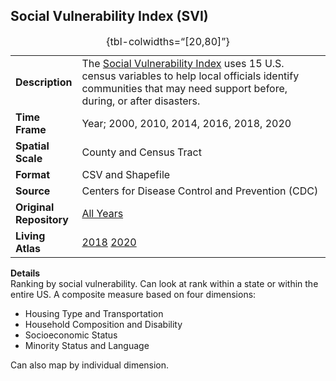 ## Social Vulnerability Index (SVI)

|                         |                                                                                                                                                                                                                                |
|--------------|----------------------------------------------------------|
| **Description**         | The [Social Vulnerability Index](https://www.atsdr.cdc.gov/placeandhealth/svi/index.html) uses 15 U.S. census variables to help local officials identify communities that may need support before, during, or after disasters. |
| **Time Frame**          | Year; 2000, 2010, 2014, 2016, 2018, 2020                                                                                                                                                                                       |
| **Spatial Scale**       | County and Census Tract                                                                                                                                                                                                        |
| **Format**              | CSV and Shapefile                                                                                                                                                                                                              |
| **Source**              | Centers for Disease Control and Prevention (CDC)                                                                                                                                                                               |
| **Original Repository** | [All Years](https://www.atsdr.cdc.gov/placeandhealth/svi/data_documentation_download.html)                                                                                                                                     |
| **Living Atlas**        | [2018](https://www.arcgis.com/home/item.html?id=cbd68d9887574a10bc89ea4efe2b8087) [2020](https://www.arcgis.com/home/item.html?id=05709059044243ae9b42f469f0e06642)                                                            |

: {tbl-colwidths="\[20,80\]"}

**Details**\
Ranking by social vulnerability. Can look at rank within a state or within the entire US. A composite measure based on four dimensions:

-   Housing Type and Transportation
-   Household Composition and Disability
-   Socioeconomic Status
-   Minority Status and Language

Can also map by individual dimension.